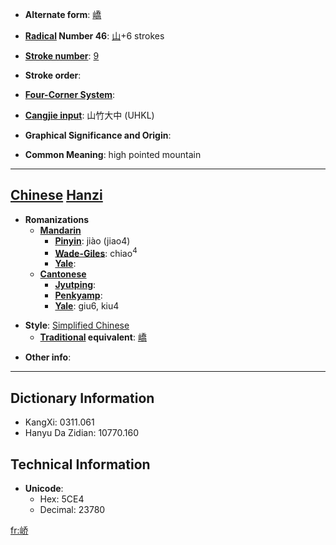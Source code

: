 * '''Alternate form''': [[嶠]]

* '''[[Wiktionary:Chinese radical index| Radical]] Number 46''': [[Wiktionary:Chinese radical index 山|山]]+6 strokes

* '''[[Wiktionary:Chinese total strokes index|Stroke number]]''': [[Wiktionary:Chinese total strokes index 9|9]]

* '''Stroke order''': 

* '''[[Wiktionary:Chinese four corner index|Four-Corner System]]''': 

* '''[[Wiktionary:Chinese Cangjie index|Cangjie input]]''': 山竹大中 (UHKL)

* '''Graphical Significance and Origin''': 

* '''Common Meaning''': high pointed mountain

----

== [[Chinese]] [[Hanzi]] ==

* '''Romanizations'''
** '''[[Mandarin]]'''
*** '''[[Pinyin]]''': jiào (jiao4)
*** '''[[Wade-Giles]]''': chiao<sup>4</sup>
*** '''[[Yale]]''': 
** '''[[Cantonese]]'''
*** '''[[Jyutping]]''':
*** '''[[Penkyamp]]''': 
*** '''[[Yale]]''': giu6, kiu4

* '''Style''': [[Simplified Chinese]] 
** '''[[Traditional Chinese|Traditional]] equivalent''': [[嶠]]

* '''Other info''': 

----

== Dictionary Information ==

* KangXi: 0311.061
* Hanyu Da Zidian: 10770.160

== Technical Information ==

* '''Unicode''':
** Hex: 5CE4
** Decimal: 23780

[[fr:峤]]